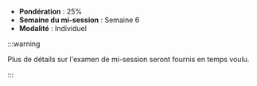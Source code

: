 - **Pondération** : 25%
- **Semaine du mi-session** : Semaine 6
- **Modalité** : Individuel

:::warning

Plus de détails sur l'examen de mi-session seront fournis en temps voulu.

:::